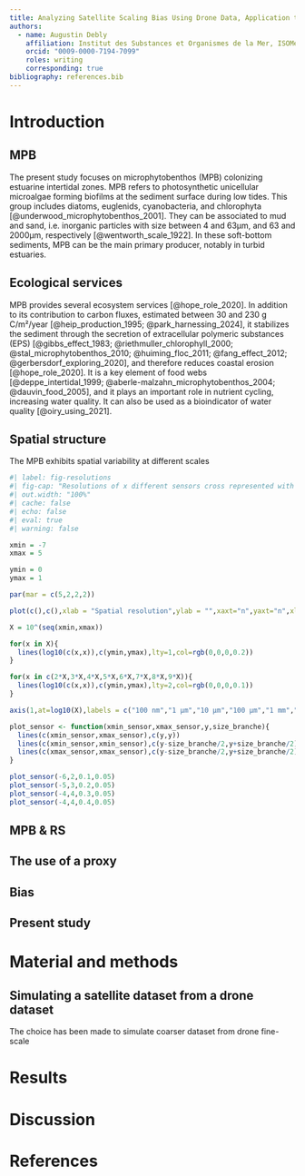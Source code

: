 ```yaml
---
title: Analyzing Satellite Scaling Bias Using Drone Data, Application to Microphytobenthos Studies
authors:
  - name: Augustin Debly
    affiliation: Institut des Substances et Organismes de la Mer, ISOMer, Nantes Université, UR 2160, F-44000 Nantes, France
    orcid: "0009-0000-7194-7099"
    roles: writing
    corresponding: true
bibliography: references.bib
---
```


# Introduction

## MPB

The present study focuses on microphytobenthos (MPB) colonizing estuarine intertidal zones. MPB refers to photosynthetic unicellular microalgae forming biofilms at the sediment surface during low tides. This group includes diatoms, euglenids, cyanobacteria, and chlorophyta [@underwood_microphytobenthos_2001]. They can be associated to mud and sand, i.e. inorganic particles with size between 4 and 63µm, and 63 and 2000µm, respectively [@wentworth_scale_1922]. In these soft-bottom sediments, MPB can be the main primary producer, notably in turbid estuaries.

## Ecological services

MPB provides several ecosystem services [@hope_role_2020]. In addition to its contribution to carbon fluxes, estimated between 30 and 230 g C/m²/year [@heip_production_1995; @park_harnessing_2024], it stabilizes the sediment through the secretion of extracellular polymeric substances (EPS) [@gibbs_effect_1983; @riethmuller_chlorophyll_2000; @stal_microphytobenthos_2010; @huiming_floc_2011; @fang_effect_2012; @gerbersdorf_exploring_2020], and therefore reduces coastal erosion [@hope_role_2020]. It is a key element of food webs [@deppe_intertidal_1999; @aberle-malzahn_microphytobenthos_2004; @dauvin_food_2005], and it plays an important role in nutrient cycling, increasing water quality. It can also be used as a bioindicator of water quality [@oiry_using_2021].

## Spatial structure

The MPB exhibits spatial variability at different scales

```r
#| label: fig-resolutions
#| fig-cap: "Resolutions of x different sensors cross represented with the different spatial scales of MPB"
#| out.width: "100%"
#| cache: false
#| echo: false
#| eval: true
#| warning: false

xmin = -7
xmax = 5

ymin = 0
ymax = 1

par(mar = c(5,2,2,2))

plot(c(),c(),xlab = "Spatial resolution",ylab = "",xaxt="n",yaxt="n",xlim=c(xmin,xmax),ylim = c(ymin,ymax),xaxs="i",yaxs="i")

X = 10^(seq(xmin,xmax))

for(x in X){
  lines(log10(c(x,x)),c(ymin,ymax),lty=1,col=rgb(0,0,0,0.2))
}

for(x in c(2*X,3*X,4*X,5*X,6*X,7*X,8*X,9*X)){
  lines(log10(c(x,x)),c(ymin,ymax),lty=2,col=rgb(0,0,0,0.1))
}

axis(1,at=log10(X),labels = c("100 nm","1 µm","10 µm","100 µm","1 mm","1 cm","1 dm","1 m","10 m","100 m","1 km","10 km","100 km"))

plot_sensor <- function(xmin_sensor,xmax_sensor,y,size_branche){
  lines(c(xmin_sensor,xmax_sensor),c(y,y))
  lines(c(xmin_sensor,xmin_sensor),c(y-size_branche/2,y+size_branche/2))
  lines(c(xmax_sensor,xmax_sensor),c(y-size_branche/2,y+size_branche/2))
}

plot_sensor(-6,2,0.1,0.05)
plot_sensor(-5,3,0.2,0.05)
plot_sensor(-4,4,0.3,0.05)
plot_sensor(-4,4,0.4,0.05)
```

## MPB & RS

## The use of a proxy

## Bias

## Present study

# Material and methods

## Simulating a satellite dataset from a drone dataset

The choice has been made to simulate coarser dataset from drone fine-scale

# Results

# Discussion

# References
